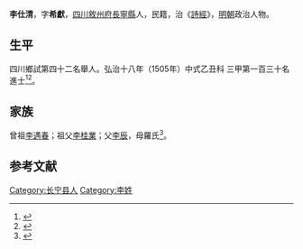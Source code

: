 {{Otheruses|李仕清}}
{{明清人物信息框
| 姓名 = 李仕清
| 原名 =
| 圖片名稱= 
| 圖片大小 =
| 圖片說明 = 
| 最高職務 =
| 國家 = 大明 
| 爵位 =
| 籍貫 = [[四川|四川]][[敘州府|敘州府]][[長寧縣|長寧縣]]
| 族裔 = 
| 字號 = 字希獻
| 諡號 =
| 出生日期 = 五月十五日
| 出生地點 = 
| 逝世日期 = 卒年不詳 
| 逝世地點 =
| 墓葬 =
| 配偶 = 趙氏
| 親屬 = 曾祖[[李遇春|李遇春]]，祖[[李桂業|李桂業]]，父[[李辰|李辰]]，母羅氏
| 出身 =
* 弘治十八年乙丑科同進士出身
| 經歷 =
| 著作 = 
}}
'''李仕清'''{{BD|1470年||？年||}}，字'''希獻'''，[[四川|四川]][[敘州府|敘州府]][[長寧縣|長寧縣]]人，民籍，治《[[詩經|詩經]]》，[[明朝|明朝]]政治人物。

== 生平 ==
四川鄉試第四十二名舉人。弘治十八年（1505年）中式乙丑科<!---會試第二百八十五名--->三甲第一百三十名進士<ref>{{Cite book|title=《皇明贡举考》卷五|last=（明）[[张朝瑞|张朝瑞]]|first=|publisher=《续修四库全书》史部第828册|year=|isbn=|location=|pages=}}</ref><ref>{{Cite book|title=贡举志五种 上|last=鲁小俊，江俊伟著|first=|publisher=武汉：武汉大学出版社|year=2009|isbn=978-7-307-07043-1|location=|pages=}}</ref>。

== 家族 ==
曾祖[[李遇春|李遇春]]；祖父[[李桂業|李桂業]]；父[[李辰|李辰]]，母羅氏<ref>{{Cite book|title=天一阁藏明代科举录选刊 登科录 点校本|last=龚延明主编|first=|publisher=宁波出版社|year=2016|isbn=978-7-5526-2320-8|location=宁波|pages=|quote=《天一閣藏明代科舉錄選刊.登科錄》之《弘治十八年進士登科錄》}}</ref>。

==参考文献==
{{reflist}}

{{弘治十八年乙丑科殿試金榜}}
{{DEFAULTSORT:}}
[[Category:长宁县人|Category:长宁县人]]
[[Category:李姓|Category:李姓]]

{{明朝人物小作品}}